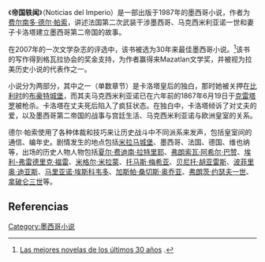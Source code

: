 《'''帝国轶闻'''》（Noticias del Imperio）是一部出版于1987年的墨西哥小说，作者为[[费尔南多·德尔·帕索|费尔南多·德尔·帕索]]，讲述法国第二次武装干涉墨西哥、马克西米利亚诺一世和妻子卡洛塔建立墨西哥第二帝国的故事。

在2007年的一次文学杂志的评选中，该书被选为30年来最佳墨西哥小说。<ref>[http://www.eluniversal.com.mx/notas/415549.html Las mejores novelas de los últimos 30 años] {{Wayback|url=http://www.eluniversal.com.mx/notas/415549.html |date=20140222211029 }}.</ref>该书的写作得到格瓦拉协会的奖金支持，为作者赢得来Mazatlan文学奖，并被视为拉美历史小说的代表作之一。

小说分为两部分，其中之一（单数章节）是卡洛塔皇后的独白，那时她被关押在[[比利时|比利时]]的[[布豪特城堡|布豪特城堡]]，而其夫马克西米利亚诺已在六年前的1867年6月19日于[[克雷塔罗|克雷塔罗]]被枪杀。卡洛塔在丈夫死后陷入了疯狂状态。在独白中，卡洛塔倾诉了对丈夫的爱，以及墨西哥第二帝国的战事与宫廷生活、马克西米利亚诺与欧洲皇室的关系。

德尔·帕索使用了各种体裁和技巧来让历史战斗中不同派系来发声，包括皇室间的通信、编年史。剧情发生的地点包括[[米拉马城堡|米拉马城堡]]、墨西哥、法国、德国、维也纳等，出场的历史人物人物包括[[夏尔·费迪南·拉特里耶|夏尔·费迪南·拉特里耶]]、[[弗朗索瓦·阿希尔·巴赞|弗朗索瓦·阿希尔·巴赞]]、[[埃利-弗雷德里克·福雷|埃利-弗雷德里克·福雷]]、[[米格尔·米拉蒙|米格尔·米拉蒙]]、[[托马斯·梅希亚|托马斯·梅希亚]]、[[贝尼托·胡亚雷斯|贝尼托·胡亚雷斯]]、[[波菲里奥·迪亚斯|波菲里奥·迪亚斯]]、[[马里亚诺·埃斯科韦多|马里亚诺·埃斯科韦多]]、[[加斯帕·桑切斯·奥乔亚|加斯帕·桑切斯·奥乔亚]]、[[弗朗茨·约瑟夫一世|弗朗茨·约瑟夫一世]]、[[拿破仑三世|拿破仑三世]]等。

== Referencias ==
 {{reflist}}

[[Category:墨西哥小说|Category:墨西哥小说]]